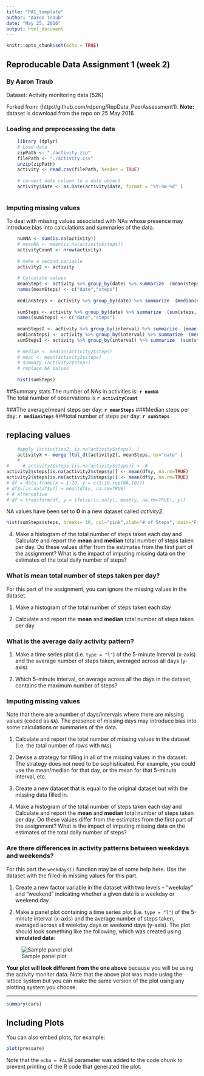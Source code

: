 ```yaml
---
title: "PA1_template"
author: "Aaron Traub"
date: "May 25, 2016"
output: html_document
---
```


```r
knitr::opts_chunk$set(echo = TRUE)
```

## Reproducable Data Assignment 1 (week 2)
### By Aaron Traub



Dataset: Activity monitoring data [52K]

Forked from: (http://github.com/rdpeng/RepData_PeerAssessment1). 
**Note:** dataset is download from the repo on 25 May 2016


### Loading and preprocessing the data
```r
    library (dplyr)
    # Load data
    zipPath <- "./activity.zip"
    filePath <- "./activity.csv"
    unzip(zipPath)
    activity <- read.csv(filePath, header = TRUE)
    
    # convert date column to a date object
    activity$date <- as.Date(activity$date, format = "%Y-%m-%d" )
    
```

### Imputing missing values

To deal with missing values associated with NAs whose presence may introduce bias into calculations and summaries of the data. 

```r
    numNA <- sum(is.na(activity)) 
    # meanNA <- mean(is.na(activity$steps))
    activityCount <- nrow(activity)
    
    # make a second variable
    activity2 <- activity
    
    # Calculate values
    meanSteps <- activity %>% group_by(date) %>% summarize  (mean(steps, na.rm =TRUE)) 
    names(meanSteps) <- c("date","steps")
    
    medianSteps <- activity %>% group_by(date) %>% summarize  (median(steps, na.rm =TRUE))
   
    sumSteps <- activity %>% group_by(date) %>% summarize  (sum(steps, na.rm =TRUE)) 
    names(sumSteps) <- c("date","steps")
    
    meanStepsI <- activity %>% group_by(interval) %>% summarize  (mean(steps, na.rm =TRUE)) 
    medianStepsI <- activity %>% group_by(interval) %>% summarize  (median(steps, na.rm =TRUE))
    sumStepsI <- activity %>% group_by(interval) %>% summarize  (sum(steps, na.rm =TRUE)) 
    
    # median <- median(activity2$steps)
    # mean <- mean(activity2$steps)
    # summary (activity2$steps)
    # replace NA values
    
    hist(sumSteps)
```

##Summary stats
The number of NAs in activities is: **`r numNA`**  
The total number of observations is **`r activityCount`**  

###The average(mean) steps per day:
**`r meanSteps`** 
###Median steps per day:
**`r medianSteps`** 
###total number of steps per day:
**`r sumSteps`** 

## replacing values

```r
    #apply (activities2, is.na(activity$steps), )
    activityX <- merge (tbl_dt(activity2), meanSteps, by="date" )
    # 
#     # activity2$steps [is.na(activity$steps)] <- 0
activity2$steps[is.na(activity2$steps$y)] <- mean(df$y, na.rm=TRUE)
activity2$steps[is.na(activity2$steps$y)] <- mean(df$y, na.rm=TRUE)
# df = data.frame(x = 1:20, y = c(1:10,rep(NA,10)))
# df$y[is.na(df$y)] = mean(df$y, na.rm=TRUE)
# # alternative
# df = transform(df, y = ifelse(is.na(y), mean(y, na.rm=TRUE), y))
```

NA values have been set to **0** in a new dataset called *activity2*. 

```r
hist(sumSteps$steps, breaks= 10, col="pink",xlab="# of Steps", main="Figure 1: Daily Steps")
```


4. Make a histogram of the total number of steps taken each day and Calculate and report the **mean** and **median** total number of steps taken per day. Do these values differ from the estimates from the first part of the assignment? What is the impact of imputing missing data on the estimates of the total daily number of steps?





### What is mean total number of steps taken per day?

For this part of the assignment, you can ignore the missing values in
the dataset.

1. Make a histogram of the total number of steps taken each day

2. Calculate and report the **mean** and **median** total number of steps taken per day


### What is the average daily activity pattern?

1. Make a time series plot (i.e. `type = "l"`) of the 5-minute interval (x-axis) and the average number of steps taken, averaged across all days (y-axis)

2. Which 5-minute interval, on average across all the days in the dataset, contains the maximum number of steps?


### Imputing missing values

Note that there are a number of days/intervals where there are missing
values (coded as `NA`). The presence of missing days may introduce
bias into some calculations or summaries of the data.

1. Calculate and report the total number of missing values in the dataset (i.e. the total number of rows with `NA`s)

2. Devise a strategy for filling in all of the missing values in the dataset. The strategy does not need to be sophisticated. For example, you could use the mean/median for that day, or the mean for that 5-minute interval, etc.

3. Create a new dataset that is equal to the original dataset but with the missing data filled in.

4. Make a histogram of the total number of steps taken each day and Calculate and report the **mean** and **median** total number of steps taken per day. Do these values differ from the estimates from the first part of the assignment? What is the impact of imputing missing data on the estimates of the total daily number of steps?


### Are there differences in activity patterns between weekdays and weekends?

For this part the `weekdays()` function may be of some help here. Use
the dataset with the filled-in missing values for this part.

1. Create a new factor variable in the dataset with two levels -- "weekday" and "weekend" indicating whether a given date is a weekday or weekend day.

1. Make a panel plot containing a time series plot (i.e. `type = "l"`) of the 5-minute interval (x-axis) and the average number of steps taken, averaged across all weekday days or weekend days (y-axis). The plot should look something like the following, which was created using **simulated data**:

![Sample panel plot](instructions_fig/sample_panelplot.png) 


**Your plot will look different from the one above** because you will
be using the activity monitor data. Note that the above plot was made
using the lattice system but you can make the same version of the plot
using any plotting system you choose.



_____________________

```r
summary(cars)
```

## Including Plots

You can also embed plots, for example:

```r
plot(pressure)
```

Note that the `echo = FALSE` parameter was added to the code chunk to prevent printing of the R code that generated the plot.
